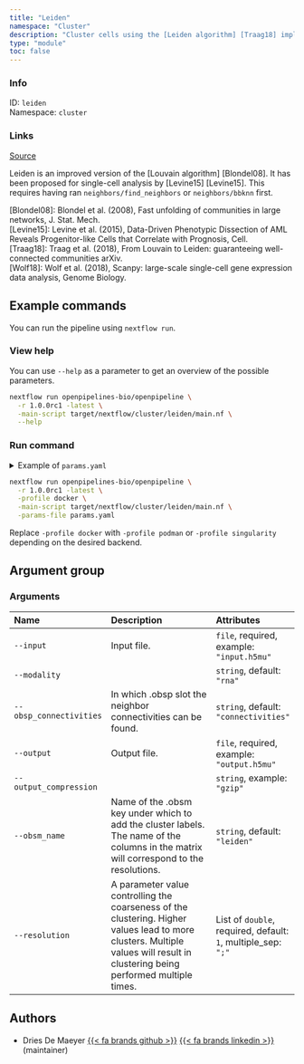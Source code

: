 ```yaml
---
title: "Leiden"
namespace: "Cluster"
description: "Cluster cells using the [Leiden algorithm] [Traag18] implemented in the [Scanpy framework] [Wolf18]."
type: "module"
toc: false
---
```


::: {.column-margin}

### Info

ID: `leiden`  
Namespace: `cluster`

### Links
[Source](https://github.com/openpipelines-bio/openpipeline/blob/1.0.0rc1/./src/cluster/leiden){.btn-action .btn-sm .btn-info .btn role="button"}

:::


Leiden is an improved version of the [Louvain algorithm] [Blondel08]. 
It has been proposed for single-cell analysis by [Levine15] [Levine15]. 
This requires having ran `neighbors/find_neighbors` or `neighbors/bbknn` first.

[Blondel08]: Blondel et al. (2008), Fast unfolding of communities in large networks, J. Stat. Mech.  
[Levine15]: Levine et al. (2015), Data-Driven Phenotypic Dissection of AML Reveals Progenitor-like Cells that Correlate with Prognosis, Cell.  
[Traag18]: Traag et al. (2018), From Louvain to Leiden: guaranteeing well-connected communities arXiv.  
[Wolf18]: Wolf et al. (2018), Scanpy: large-scale single-cell gene expression data analysis, Genome Biology.  


## Example commands

You can run the pipeline using `nextflow run`.

### View help

You can use `--help` as a parameter to get an overview of the possible parameters.

```bash
nextflow run openpipelines-bio/openpipeline \
  -r 1.0.0rc1 -latest \
  -main-script target/nextflow/cluster/leiden/main.nf \
  --help
```

### Run command

<details>
<summary>Example of `params.yaml`</summary>
```yaml
# Arguments
input: # please fill in - example: "input.h5mu"
modality: "rna"
obsp_connectivities: "connectivities"
# output: "$id.$key.output.h5mu"
# output_compression: "gzip"
obsm_name: "leiden"
resolution: # please fill in - example: [1]

# Nextflow input-output arguments
publish_dir: # please fill in - example: "output/"
# param_list: "my_params.yaml"
```
</details>

```bash
nextflow run openpipelines-bio/openpipeline \
  -r 1.0.0rc1 -latest \
  -profile docker \
  -main-script target/nextflow/cluster/leiden/main.nf \
  -params-file params.yaml
```

:::{.callout-note}
Replace `-profile docker` with `-profile podman` or `-profile singularity` depending on the desired backend.
:::

## Argument group

### Arguments

|Name                    |Description                                                                                                                                                                    |Attributes                                                    |
|:-----------------------|:------------------------------------------------------------------------------------------------------------------------------------------------------------------------------|:-------------------------------------------------------------|
|`--input`               |Input file.                                                                                                                                                                    |`file`, required, example: `"input.h5mu"`                     |
|`--modality`            |                                                                                                                                                                               |`string`, default: `"rna"`                                    |
|`--obsp_connectivities` |In which .obsp slot the neighbor connectivities can be found.                                                                                                                  |`string`, default: `"connectivities"`                         |
|`--output`              |Output file.                                                                                                                                                                   |`file`, required, example: `"output.h5mu"`                    |
|`--output_compression`  |                                                                                                                                                                               |`string`, example: `"gzip"`                                   |
|`--obsm_name`           |Name of the .obsm key under which to add the cluster labels. The name of the columns in the matrix will correspond to the resolutions.                                         |`string`, default: `"leiden"`                                 |
|`--resolution`          |A parameter value controlling the coarseness of the clustering. Higher values lead to more clusters. Multiple values will result in clustering being performed multiple times. |List of `double`, required, default: `1`, multiple_sep: `";"` |

## Authors


  * Dries De Maeyer [{{< fa brands github >}}](https://github.com/ddemaeyer) [{{< fa brands linkedin >}}](https://linkedin.com/in/dries-de-maeyer-b46a814) (maintainer)
